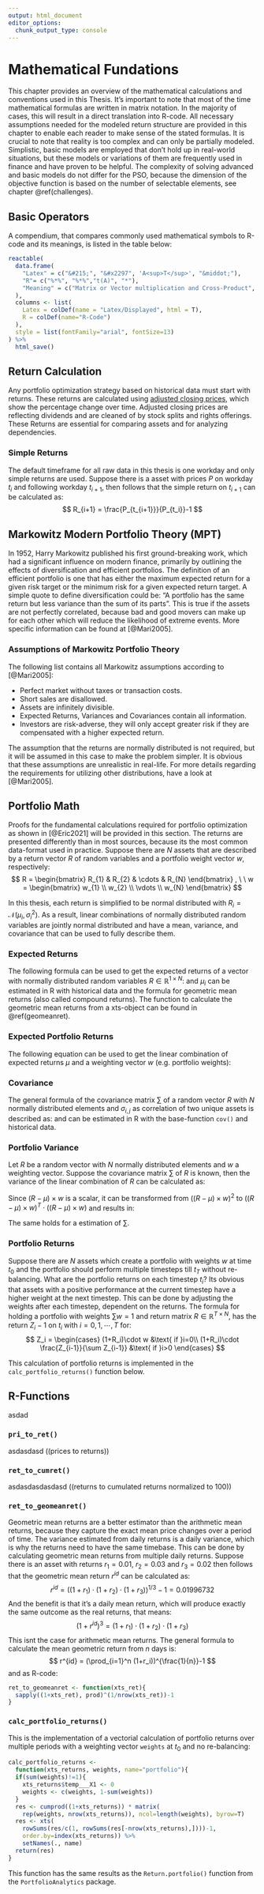 ```yaml
---
output: html_document
editor_options: 
  chunk_output_type: console
---
```

# Mathematical Fundations {#mathfundations}
This chapter provides an overview of the mathematical calculations and conventions used in this Thesis. It's important to note that most of the time mathematical formulas are written in matrix notation. In the majority of cases, this will result in a direct translation into R-code. All necessary assumptions needed for the modeled return structure are provided in this chapter to enable each reader to make sense of the stated formulas. It is crucial to note that reality is too complex and can only be partially modeled. Simplistic, basic models are employed that don't hold up in real-world situations, but these models or variations of them are frequently used in finance and have proven to be helpful. The complexity of solving advanced and basic models do not differ for the PSO, because the dimension of the objective function is based on the number of selectable elements, see chapter \@ref(challenges).

## Basic Operators
A compendium, that compares commonly used mathematical symbols to R-code and its meanings, is listed in the table below:

```r
reactable(
  data.frame(
    "Latex" = c("&#215;", "&#x2297", 'A<sup>T</sup>', "&middot;"),
    "R"= c("%*%", "%*%","t(A)", "*"),
    "Meaning" = c("Matrix or Vector multiplication and Cross-Product", "Outer Product", "Transpose of Matrix or Vector A", "Scalar or elementwise Vector multiplication")
  ), 
  columns <- list(
    Latex = colDef(name = "Latex/Displayed", html = T),
    R = colDef(name="R-Code")
  ),
  style = list(fontFamily="arial", fontSize=13)
) %>% 
  html_save()
```

## Return Calculation
Any portfolio optimization strategy based on historical data must start with returns. These returns are calculated using [adjusted closing prices](https://www.investopedia.com/terms/a/adjusted closing price.asp), which show the percentage change over time. Adjusted closing prices are reflecting dividends and are cleaned of by stock splits and rights offerings. These Returns are essential for comparing assets and for analyzing dependencies.

### Simple Returns
The default timeframe for all raw data in this thesis is one workday and only simple returns are used. Suppose there is a asset with prices $P$ on workday $t_i$ and following workday $t_{i+1}$, then follows that the simple return on $t_{i+1}$ can be calculated as:
$$
  R_{i+1} = \frac{P_{t_{i+1}}}{P_{t_i}}-1
$$

## Markowitz Modern Portfolio Theory (MPT)
In 1952, Harry Markowitz published his first ground-breaking work, which had a significant influence on modern finance, primarily by outlining the effects of diversification and efficient portfolios. The definition of an efficient portfolio is one that has either the maximum expected return for a given risk target or the minimum risk for a given expected return target. A simple quote to define diversification could be: "A portfolio has the same return but less variance than the sum of its parts". This is true if the assets are not perfectly correlated, because bad and good movers can make up for each other which will reduce the likelihood of extreme events. More specific information can be found at [@Mari2005].

### Assumptions of Markowitz Portfolio Theory
The following list contains all Markowitz assumptions according to [@Mari2005]:

+ Perfect market without taxes or transaction costs.
+ Short sales are disallowed.
+ Assets are infinitely divisible.
+ Expected Returns, Variances and Covariances contain all information.
+ Investors are risk-adverse, they will only accept greater risk if they
are compensated with a higher expected return.


The assumption that the returns are normally distributed is not required, but it will be assumed in this case to make the problem simpler. It is obvious that these assumptions are unrealistic in real-life. For more details regarding the requirements for utilizing other distributions, have a look at [@Mari2005]. 

## Portfolio Math
Proofs for the fundamental calculations required for portfolio optimization as shown in [@Eric2021] will be provided in this section. The returns are presented differently than in most sources, because its the most common data-format used in practice. Suppose there are $N$ assets that are described by a return vector $R$ of random variables and a portfolio weight vector $w$, respectively:
$$
  R = 
  \begin{bmatrix}
    R_{1} & R_{2} & \cdots & R_{N}  
 \end{bmatrix}
 , \ \ 
 w = 
  \begin{bmatrix}
    w_{1} \\ 
    w_{2} \\
    \vdots \\
    w_{N}  
 \end{bmatrix}
$$

In this thesis, each return is simplified to be normal distributed with $R_i = \mathcal{N}(\mu_i, \sigma_i^2)$. As a result, linear combinations of normally distributed random variables are jointly normal distributed and have a mean, variance, and covariance that can be used to fully describe them.

### Expected Returns
The following formula can be used to get the expected returns of a vector with normally distributed random variables $R \in \mathbb{R}^{1\times N}$:
\begin{align*}
  E[R] &=
  \begin{bmatrix}
    E[R_{1}] & E[R_{2}] & \cdots & E[R_{N}]  
 \end{bmatrix}\\
 &=
 \begin{bmatrix}
    \mu_{1} & \mu_{2} & \cdots & \mu_{N} 
 \end{bmatrix}
 =
 \mu
\end{align*}
and $\mu_i$ can be estimated in R with historical data and the formula for geometric mean returns (also called compound returns). The function to calculate the geometric mean returns from a xts-object can be found in \@ref(geomeanret). 

### Expected Portfolio Returns
The following equation can be used to get the linear combination of expected returns $\mu$ and a weighting vector $w$ (e.g. portfolio weights):
\begin{align*}
 \mu \times w &=
  \begin{bmatrix}
    E[\mu_{1}] & E[\mu_{2}] & \cdots & E[\mu_{N}]
 \end{bmatrix}
  \times 
  \begin{bmatrix}
    w_{1} \\ 
    w_{2} \\
    \cdots \\
    w_{N}  
 \end{bmatrix} \\
 &=
 E[\mu_{1}] \cdot w_1 + E[\mu_{2}] \cdot w_2 + \cdots + E[\mu_{N}] \cdot w_{N} 
 =
 \mu_P
\end{align*}

<!-- ### Portfolio Returns -->
<!-- Let $R \in \mathbb{R}^{T \times N}$ denote a realized return Matrix of $N$ assets and $T$ days in the past. The portfolio return on each day can be calculated with the formula of the expected portfolio return. This is possible on all days $T$ by: -->
<!-- $$ -->
<!--   R \times w =  -->
<!--   \begin{bmatrix} -->
<!--     R_{1, 1} & R_{1, 2} & \cdots & R_{1, N} \\ -->
<!--     R_{2, 1} & R_{2, 2} & \cdots & R_{2, N} \\ -->
<!--     \vdots  & \vdots & \ddots & \vdots \\ -->
<!--     R_{T, 1} & R_{T, 2} & \cdots & R_{T, N} \\ -->
<!--  \end{bmatrix} -->
<!--   \times  -->
<!--   \begin{bmatrix} -->
<!--     w_{1} \\  -->
<!--     w_{2} \\ -->
<!--     \vdots \\ -->
<!--     w_{N}   -->
<!--  \end{bmatrix} -->
<!--  = -->
<!--    \begin{bmatrix} -->
<!--     R_{1}^P \\  -->
<!--     R_{2}^P \\ -->
<!--     \vdots \\ -->
<!--     R_{N}^P   -->
<!--  \end{bmatrix} -->
<!--  = -->
<!--  R_P -->
<!-- $$ -->





### Covariance
The general formula of the covariance matrix $\textstyle\sum$ of a random vector $R$ with $N$ normally distributed elements and $\sigma_{i,j}$ as correlation of two unique assets is described as:
\begin{align*}
  Cov(R) &= E[(R-\mu)^T \otimes (R-\mu)] \\
  &=   \begin{bmatrix}
    \sigma_1^2 & \sigma_{1,2} & \cdots & \sigma_{1,N} \\
    \sigma_{2, 1} & \sigma_2^2 & \cdots & \sigma_{2, N} \\
    \vdots  & \vdots & \ddots & \vdots \\
    \sigma_{N, 1} & \sigma_{N, 2} & \cdots & \sigma_N^2 \\
 \end{bmatrix}\\
  &=\textstyle\sum
\end{align*}
and can be estimated in R with the base-function `cov()` and historical data.

### Portfolio Variance {#portvar}
Let $R$ be a random vector with $N$ normally distributed elements and $w$ a weighting vector. Suppose the covariance matrix $\sum$ of $R$ is known, then the variance of the linear combination of $R$ can be calculated as:
\begin{align*}
  Var(R \times w) &= E[(R \times w - \mu \times w)^2] \\
  &= E[((R - \mu) \times w)^2]
\end{align*}

Since $(R - \mu) \times w$ is a scalar, it can be transformed from $((R - \mu) \times w)^2$ to $((R - \mu) \times w)^T \cdot ((R - \mu) \times w)$ and results in:
\begin{align*}
  Var(R \times w) &= E[((R - \mu) \cdot w)^T \times ((R - \mu) \times w)]\\ 
  &= E[(w^T \times (R - \mu)^T) \cdot ((R - \mu) \times w)]\\ 
  &= w^T \times E[(R - \mu)^T \otimes (R - \mu)] \times w \\
  &= w^T \times Cov(R) \times w \\
  &= w^T \times \textstyle\sum \times w
\end{align*}

The same holds for a estimation of $\textstyle\sum$.



### Portfolio Returns {#portfolioreturns}
Suppose there are $N$ assets which create a portfolio with weights $w$ at time $t_0$ and the portfolio should perform multiple timesteps till $t_T$ without re-balancing. What are the portfolio returns on each timestep $t_i$? Its obvious that assets with a positive performance at the current timestep have a higher weight at the next timestep. This can be done by adjusting the weights after each timestep, dependent on the returns. The formula for holding a portfolio with weights $\textstyle\sum w = 1$ and return matrix $R \in \mathbb{R}^{T \times N}$, has the return $Z_i-1$ on $t_i$ with $i=0, 1, \cdots, T$ for:
<!-- \begin{equation} -->
<!--   Z_i = -->
<!--   \left\{ -->
<!--   \begin{split} -->
<!--   &(1+R_i)\cdot w, &\text{ if }i=0\\ -->
<!--   &(1+R_i)\cdot \frac{Z_{i-1}}{\sum Z_{i-1}}, &\text{ if }i>0 -->
<!--   \end{split} -->
<!--   \right. -->
<!-- \end{equation} -->
$$
  Z_i =
  \begin{cases}
  (1+R_i)\cdot w &\text{ if }i=0\\
  (1+R_i)\cdot \frac{Z_{i-1}}{\sum Z_{i-1}} &\text{ if }i>0
  \end{cases}
$$

This calculation of portfolio returns is implemented in the `calc_portfolio_returns()` function below.

## R-Functions
asdad

### `pri_to_ret()` {#pritoret}
asdasdasd  ((prices to returns))

### `ret_to_cumret()`
asdasdasdasdasd  ((returns to cumulated returns normalized to 100))

### `ret_to_geomeanret()` {#geomeanret}
Geometric mean returns are a better estimator than the arithmetic mean returns, because they capture the exact mean price changes over a period of time. The variance estimated from daily returns is a daily variance, which is why the returns need to have the same timebase. This can be done by calculating geometric mean returns from multiple daily returns. Suppose there is an asset with returns $r_1 = 0.01$, $r_2=0.03$ and $r_3=0.02$ then follows that the geometric mean return $r^{id}$ can be calculated as:
$$
  r^{id} = ((1+r_1) \cdot (1+r_2) \cdot (1+r_3))^{1/3}-1 = 0.01996732
$$
And the benefit is that it's a daily mean return, which will produce exactly the same outcome as the real returns, that means:
$$
  (1+r^{id})^3 = (1+r_1) \cdot (1+r_2) \cdot (1+r_3)
$$
This isnt the case for arithmetic mean returns. The general formula to calculate the mean geometric return from $n$ days is:
$$
  r^{id} = (\prod_{i=1}^n (1+r_i))^{\frac{1}{n}}-1
$$
and as R-code:
```r
ret_to_geomeanret <- function(xts_ret){
  sapply((1+xts_ret), prod)^(1/nrow(xts_ret))-1
}
```


### `calc_portfolio_returns()`
This is the implementation of a vectorial calculation of portfolio returns over multiple periods with a weighting vector `weights` at $t_0$ and no re-balancing: 
```r
calc_portfolio_returns <- 
  function(xts_returns, weights, name="portfolio"){
  if(sum(weights)!=1){
    xts_returns$temp___X1 <- 0
    weights <- c(weights, 1-sum(weights))
  }
  res <- cumprod((1+xts_returns)) * matrix(
    rep(weights, nrow(xts_returns)), ncol=length(weights), byrow=T)
  res <- xts(
    rowSums(res/c(1, rowSums(res[-nrow(xts_returns),])))-1, 
    order.by=index(xts_returns)) %>% 
    setNames(., name)
  return(res)
}
```
This function has the same results as the `Return.portfolio()` function from the `PortfolioAnalytics` package.

